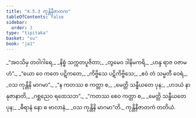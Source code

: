 ```yaml
---
title: "4.5.3 ကုန္တိနီဇာတက"
tableOfContents: false
sidebar:
  order: 3
type: "tipitaka"
basket: "su"
book: "ja1"
---
```



<DynamicBreadcrumb />

<Division number="169" book="ja1" e="ch" v="22" p="115">

<Paragraph number="1101" type="verses" book="ja1">
_“အဝသိမှ တဝါဂါရေ,_  
_နိစ္စံ သက္ကတပူဇိတာ;_  
_တွမေဝ ဒါနိမကရိ,_  
_ဟန္ဒ ရာဇ ဝဇာမဟံ”._  

</Paragraph>

</Division>
<Division number="170" book="ja1" e="ch" v="22" p="115">

<Paragraph number="1102" type="verses" book="ja1">
_“ယော ဝေ ကတေ ပဋိကတေ,_  
_ကိဗ္ဗိသေ ပဋိကိဗ္ဗိသေ;_  
_ဧဝံ တံ သမ္မတီ ဝေရံ,_  
_ဝသ ကုန္တိနိ မာဂမာ”._  

</Paragraph>

</Division>
<Division number="171" book="ja1" e="ch" v="22" p="115">

<Paragraph number="1103" type="verses" book="ja1">
_“န ကတဿ စ ကတ္တာ စ,_  
_မေတ္တိ သန္ဓီယတေ ပုန;_  
_ဟဒယံ နာနုဇာနာတိ,_  
_ဂစ္ဆညေဝ ရထေသဘ”._  

</Paragraph>

</Division>
<Division number="172" book="ja1" e="ch" v="22" p="115">

<Paragraph number="1104" type="verses" book="ja1">
_“ကတဿ စေဝ ကတ္တာ စ,_  
_မေတ္တိ သန္ဓီယတေ ပုန;_  
_ဓီရာနံ နော စ ဗာလာနံ,_  
_ဝသ ကုန္တိနိ မာဂမာ”တိ._  


</Paragraph>
</Division>

<Paragraph number="1105" type="center" book="ja1">
ကုန္တိနီဇာတကံ တတိယံ.
</Paragraph>